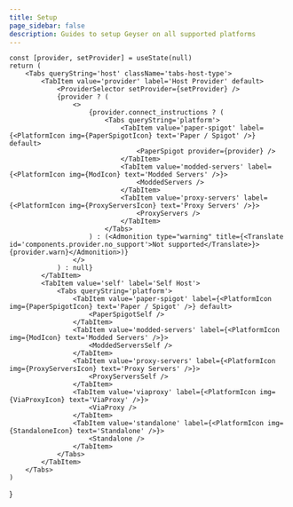 ```yaml
---
title: Setup
page_sidebar: false
description: Guides to setup Geyser on all supported platforms
---
```







    const [provider, setProvider] = useState(null)
    return (
        <Tabs queryString='host' className='tabs-host-type'>
            <TabItem value='provider' label='Host Provider' default>
                <ProviderSelector setProvider={setProvider} />
                {provider ? (
                    <>
                        {provider.connect_instructions ? (
                            <Tabs queryString='platform'>
                                <TabItem value='paper-spigot' label={<PlatformIcon img={PaperSpigotIcon} text='Paper / Spigot' />} default>
                                    <PaperSpigot provider={provider} />
                                </TabItem>
                                <TabItem value='modded-servers' label={<PlatformIcon img={ModIcon} text='Modded Servers' />}>
                                    <ModdedServers />
                                </TabItem>
                                <TabItem value='proxy-servers' label={<PlatformIcon img={ProxyServersIcon} text='Proxy Servers' />}>
                                    <ProxyServers />
                                </TabItem>
                            </Tabs>
                        ) : (<Admonition type="warning" title={<Translate id='components.provider.no_support'>Not supported</Translate>}>{provider.warn}</Admonition>)}
                    </>
                ) : null}
            </TabItem>
            <TabItem value='self' label='Self Host'>
                <Tabs queryString='platform'>
                    <TabItem value='paper-spigot' label={<PlatformIcon img={PaperSpigotIcon} text='Paper / Spigot' />} default>
                        <PaperSpigotSelf />
                    </TabItem>
                    <TabItem value='modded-servers' label={<PlatformIcon img={ModIcon} text='Modded Servers' />}>
                        <ModdedServersSelf />
                    </TabItem>
                    <TabItem value='proxy-servers' label={<PlatformIcon img={ProxyServersIcon} text='Proxy Servers' />}>
                        <ProxyServersSelf />
                    </TabItem>
                    <TabItem value='viaproxy' label={<PlatformIcon img={ViaProxyIcon} text='ViaProxy' />}>
                        <ViaProxy />
                    </TabItem>
                    <TabItem value='standalone' label={<PlatformIcon img={StandaloneIcon} text='Standalone' />}>
                        <Standalone />
                    </TabItem>
                </Tabs>
            </TabItem>
        </Tabs>
    )
}

<SetupGuide />